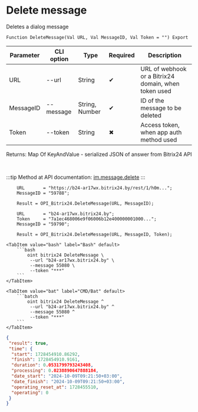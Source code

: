 ﻿---
sidebar_position: 4
description: Delete message and other functions to work with Bitrix24 in the Open Integration Package, a free open-source integration library for 1C:Enterprise 8, OneScript and CLI
keywords: [1C, 1С, 1С:Enterprise, 1С:Enterprise 8.3, API, Integration, Services, Exchange, OneScript, CLI, Bitrix24]
---


# Delete message
 Deletes a dialog message



`Function DeleteMessage(Val URL, Val MessageID, Val Token = "") Export`

  | Parameter | CLI option | Type | Required | Description |
  |-|-|-|-|-|
  | URL | --url | String | &#x2714; | URL of webhook or a Bitrix24 domain, when token used |
  | MessageID | --message | String, Number | &#x2714; | ID of the message to be deleted |
  | Token | --token | String | &#x2716; | Access token, when app auth method used |

  
  Returns:  Map Of KeyAndValue - serialized JSON of answer from Bitrix24 API

<br/>

:::tip
Method at API documentation: [im.message.delete](https://dev.1c-bitrix.ru/learning/course/?COURSE_ID=93&LESSON_ID=12119)
:::
<br/>



```bsl title="1C:Enterprise/OneScript code example"
    URL       = "https://b24-ar17wx.bitrix24.by/rest/1/h0m...";
    MessageID = "59788";

    Result = OPI_Bitrix24.DeleteMessage(URL, MessageID);

    URL       = "b24-ar17wx.bitrix24.by";
    Token     = "7a1ec468006e9f06006b12e400000001000...";
    MessageID = "59790";

    Result = OPI_Bitrix24.DeleteMessage(URL, MessageID, Token);
```
 

 <Tabs>
  
    <TabItem value="bash" label="Bash" default>
        ```bash
            oint bitrix24 DeleteMessage \
             --url "b24-ar17wx.bitrix24.by" \
             --message 55080 \
             --token "***"
        ```
    </TabItem>
  
    <TabItem value="bat" label="CMD/Bat" default>
        ```batch
            oint bitrix24 DeleteMessage ^
             --url "b24-ar17wx.bitrix24.by" ^
             --message 55080 ^
             --token "***"
        ```
    </TabItem>
</Tabs>


```json title="Result"
{
 "result": true,
 "time": {
  "start": 1728454910.86292,
  "finish": 1728454910.9161,
  "duration": 0.0531799793243408,
  "processing": 0.0238890647888184,
  "date_start": "2024-10-09T09:21:50+03:00",
  "date_finish": "2024-10-09T09:21:50+03:00",
  "operating_reset_at": 1728455510,
  "operating": 0
 }
}
```
